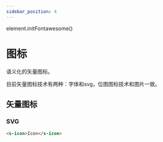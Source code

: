 ```yaml
---
sidebar_position: 4
---
```


element.initFontawesome()

# 图标
语义化的矢量图标。

目前矢量图标技术有两种：字体和svg，位图图标技术和图片一致。

## 矢量图标
### SVG
```html
<s-icon>Icon</s-icon>
```

<s-icon type="svg" name="fa-solid fa-thumbs-up fa-5x"/>

